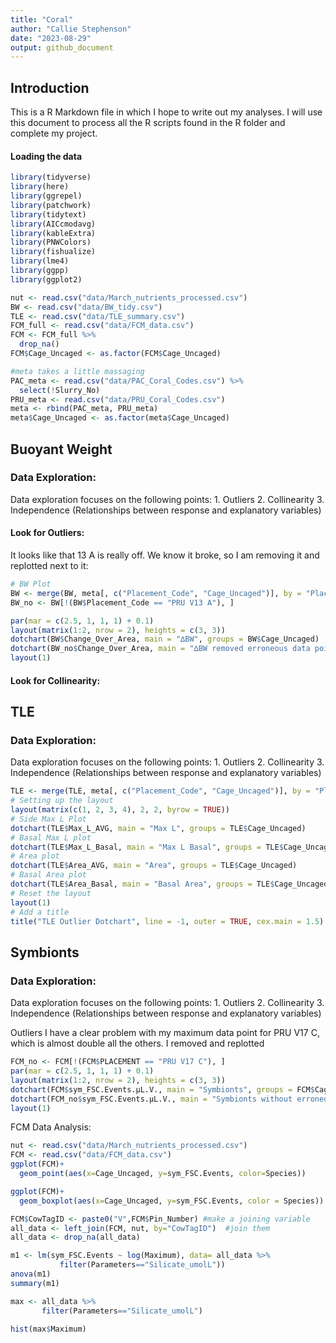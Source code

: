 ```yaml
---
title: "Coral"
author: "Callie Stephenson"
date: "2023-08-29"
output: github_document
---
```

## Introduction

This is a R Markdown file in which I hope to write out my analyses. I will use this document to process all the R scripts found in the R folder and complete my project. 

#### Loading the data
```r
library(tidyverse)
library(here)
library(ggrepel)
library(patchwork)
library(tidytext)
library(AICcmodavg)
library(kableExtra)
library(PNWColors)
library(fishualize)
library(lme4)
library(ggpp)
library(ggplot2)
```

```r
nut <- read.csv("data/March_nutrients_processed.csv")
BW <- read.csv("data/BW_tidy.csv")
TLE <- read.csv("data/TLE_summary.csv")
FCM_full <- read.csv("data/FCM_data.csv")
FCM <- FCM_full %>% 
  drop_na()
FCM$Cage_Uncaged <- as.factor(FCM$Cage_Uncaged)

#meta takes a little massaging
PAC_meta <- read.csv("data/PAC_Coral_Codes.csv") %>% 
  select(!Slurry_No)
PRU_meta <- read.csv("data/PRU_Coral_Codes.csv")
meta <- rbind(PAC_meta, PRU_meta)
meta$Cage_Uncaged <- as.factor(meta$Cage_Uncaged)
```
## Buoyant Weight
### Data Exploration:
Data exploration focuses on the following points:
1. Outliers
2. Collinearity
3. Independence (Relationships between response and explanatory variables) 

#### Look for Outliers:
It looks like that 13 A is really off. We know it broke, so I am removing it and replotted next to it:
```r
# BW Plot
BW <- merge(BW, meta[, c("Placement_Code", "Cage_Uncaged")], by = "Placement_Code")
BW_no <- BW[!(BW$Placement_Code == "PRU V13 A"), ]
```
```r
par(mar = c(2.5, 1, 1, 1) + 0.1)
layout(matrix(1:2, nrow = 2), heights = c(3, 3))
dotchart(BW$Change_Over_Area, main = "∆BW", groups = BW$Cage_Uncaged)
dotchart(BW_no$Change_Over_Area, main = "∆BW removed erroneous data point", groups = BW_no$Cage_Uncaged)
layout(1)
```

#### Look for Collinearity:


## TLE
### Data Exploration:
Data exploration focuses on the following points:
1. Outliers
2. Collinearity
3. Independence (Relationships between response and explanatory variables) 

```r
TLE <- merge(TLE, meta[, c("Placement_Code", "Cage_Uncaged")], by = "Placement_Code")
# Setting up the layout
layout(matrix(c(1, 2, 3, 4), 2, 2, byrow = TRUE))
# Side Max L Plot
dotchart(TLE$Max_L_AVG, main = "Max L", groups = TLE$Cage_Uncaged)
# Basal Max L plot
dotchart(TLE$Max_L_Basal, main = "Max L Basal", groups = TLE$Cage_Uncaged)
# Area plot
dotchart(TLE$Area_AVG, main = "Area", groups = TLE$Cage_Uncaged)
# Basal Area plot
dotchart(TLE$Area_Basal, main = "Basal Area", groups = TLE$Cage_Uncaged)
# Reset the layout
layout(1)
# Add a title
title("TLE Outlier Dotchart", line = -1, outer = TRUE, cex.main = 1.5)
```

## Symbionts

### Data Exploration:
Data exploration focuses on the following points:
1. Outliers
2. Collinearity
3. Independence (Relationships between response and explanatory variables) 

Outliers
I have a clear problem with my maximum data point for PRU V17 C, which is almost double all the others.
I removed and replotted

```r
FCM_no <- FCM[!(FCM$PLACEMENT == "PRU V17 C"), ]
par(mar = c(2.5, 1, 1, 1) + 0.1)
layout(matrix(1:2, nrow = 2), heights = c(3, 3))
dotchart(FCM$sym_FSC.Events.μL.V., main = "Symbionts", groups = FCM$Cage_Uncaged)
dotchart(FCM_no$sym_FSC.Events.μL.V., main = "Symbionts without erroneous point", groups = FCM_no$Cage_Uncaged)
layout(1)
```

FCM Data Analysis:
```r
nut <- read.csv("data/March_nutrients_processed.csv")
FCM <- read.csv("data/FCM_data.csv")
ggplot(FCM)+
  geom_point(aes(x=Cage_Uncaged, y=sym_FSC.Events, color=Species))

ggplot(FCM)+
  geom_boxplot(aes(x=Cage_Uncaged, y=sym_FSC.Events, color = Species))
```

```r
FCM$CowTagID <- paste0("V",FCM$Pin_Number) #make a joining variable
all_data <- left_join(FCM, nut, by="CowTagID")  #join them
all_data <- drop_na(all_data)

m1 <- lm(sym_FSC.Events ~ log(Maximum), data= all_data %>%
           filter(Parameters=="Silicate_umolL"))
anova(m1)
summary(m1)

max <- all_data %>% 
       filter(Parameters=="Silicate_umolL")

hist(max$Maximum)
```

